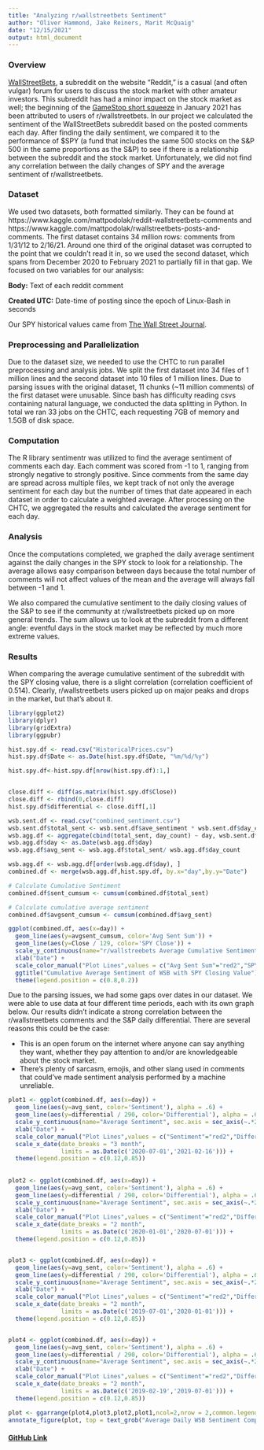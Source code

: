 ```yaml
---
title: "Analyzing r/wallstreetbets Sentiment"
author: "Oliver Hammond, Jake Reiners, Marit McQuaig"
date: "12/15/2021"
output: html_document
---
```


### Overview

[WallStreetBets](https://www.reddit.com/r/wallstreetbets/), a subreddit on the website “Reddit,” is a casual (and often vulgar) forum for users to discuss the stock market with other amateur investors. This subreddit has had a minor impact on the stock market as well; the beginning of the [GameStop short squeeze](https://www.google.com/url?q=https://archive.ph/20210130144720/https://www.wsj.com/articles/the-real-force-driving-the-gamestop-amc-blackberry-revolution-11611965586&sa=D&source=docs&ust=1638811083813000&usg=AOvVaw3g-nI4WeAOEJJgYNKBot75) in January 2021 has been attributed to users of r/wallstreetbets. In our project we calculated the sentiment of the WallStreetBets subreddit based on the posted comments each day. After finding the daily sentiment, we compared it to the performance of $SPY (a fund that includes the same 500 stocks on the S&P 500 in the same proportions as the S&P) to see if there is a relationship between the subreddit and the stock market. Unfortunately, we did not find any correlation between the daily changes of SPY and the average sentiment of r/wallstreetbets.

### Dataset

We used two datasets, both formatted similarly. They can be found at https://www.kaggle.com/mattpodolak/reddit-wallstreetbets-comments and https://www.kaggle.com/mattpodolak/rwallstreetbets-posts-and-comments. The first dataset contains 34 million rows: comments from 1/31/12 to 2/16/21. Around one third of the original dataset was corrupted to the point that we couldn’t read it in, so we used the second dataset, which spans from December 2020 to February 2021 to partially fill in that gap. We focused on two variables for our analysis:

**Body:** Text of each reddit comment

**Created UTC:** Date-time of posting since the epoch of Linux-Bash in seconds

Our SPY historical values came from [The Wall Street Journal](https://www.wsj.com/).

### Preprocessing and Parallelization

Due to the dataset size, we needed to use the CHTC to run parallel preprocessing and analysis jobs. We split the first dataset into 34 files of 1 million lines and the second dataset into 10 files of 1 million lines. Due to parsing issues with the original dataset, 11 chunks (~11 million comments) of the first dataset were unusable. Since bash has difficulty reading csvs containing natural language, we conducted the data splitting in Python. In total we ran 33 jobs on the CHTC, each requesting 7GB of memory and 1.5GB of disk space.


### Computation

The R library sentimentr was utilized to find the average sentiment of comments each day. Each comment was scored from -1 to 1, ranging from strongly negative to strongly positive. Since comments from the same day are spread across multiple files, we kept track of not only the average sentiment for each day but the number of times that date appeared in each dataset in order to calculate a weighted average. After processing on the CHTC, we aggregated the results and calculated the average sentiment for each day.

### Analysis
Once the computations completed, we graphed the daily average sentiment against the daily changes in the SPY stock to look for a relationship. The average allows easy comparison between days because the total number of comments will not affect values of the mean and the average will always fall between -1 and 1. 

We also compared the cumulative sentiment to the daily closing values of the S&P to see if the community at r/wallstreetbets picked up on more general trends. The sum allows us to look at the subreddit from a different angle: eventful days in the stock market may be reflected by much more extreme values.

### Results

When comparing the average cumulative sentiment of the subreddit with the SPY closing value, there is a slight correlation (correlation coefficient of 0.514). Clearly, r/wallstreetbets users picked up on major peaks and drops in the market, but that's about it.

```r
library(ggplot2)
library(dplyr)
library(gridExtra)
library(ggpubr)

hist.spy.df <- read.csv("HistoricalPrices.csv")
hist.spy.df$Date <- as.Date(hist.spy.df$Date, "%m/%d/%y")

hist.spy.df<-hist.spy.df[nrow(hist.spy.df):1,]


close.diff <- diff(as.matrix(hist.spy.df$Close))
close.diff <- rbind(0,close.diff)
hist.spy.df$differential <- close.diff[,1]

wsb.sent.df <- read.csv("combined_sentiment.csv")
wsb.sent.df$total_sent <- wsb.sent.df$ave_sentiment * wsb.sent.df$day_count
wsb.agg.df <- aggregate(cbind(total_sent, day_count) ~ day, wsb.sent.df, FUN=sum)
wsb.agg.df$day <- as.Date(wsb.agg.df$day)
wsb.agg.df$avg_sent <- wsb.agg.df$total_sent/ wsb.agg.df$day_count

wsb.agg.df <- wsb.agg.df[order(wsb.agg.df$day), ]
combined.df <- merge(wsb.agg.df,hist.spy.df, by.x="day",by.y="Date")

# Calculate Cumulative Sentiment
combined.df$sent_cumsum <- cumsum(combined.df$total_sent)

# Calculate cumulative average sentiment
combined.df$avgsent_cumsum <- cumsum(combined.df$avg_sent)

ggplot(combined.df, aes(x=day)) +
  geom_line(aes(y=avgsent_cumsum, color='Avg Sent Sum')) +
  geom_line(aes(y=Close / 129, color='SPY Close')) + 
  scale_y_continuous(name="r/wallstreebets Average Cumulative Sentiment", sec.axis = sec_axis(~.*129,name="SPY $ Close")) +
  xlab("Date") +
  scale_color_manual("Plot Lines",values = c("Avg Sent Sum"="red2","SPY Close"="cyan3")) + 
  ggtitle("Cumulative Average Sentiment of WSB with SPY Closing Value") +
  theme(legend.position = c(0.8,0.2))

```

Due to the parsing issues, we had some gaps over dates in our dataset. We were able to use data at four different time periods, each with its own graph below. Our results didn't indicate a strong correlation between the r/wallstreetbets comments and the S&P daily differential. There are several reasons this could be the case: 
 
* This is an open forum on the internet where anyone can say anything they want, whether they pay attention to and/or are knowledgeable about the stock market.
* There's plenty of sarcasm, emojis, and other slang used in comments that could've made sentiment analysis performed by a machine unreliable.

```r
plot1 <- ggplot(combined.df, aes(x=day)) +
  geom_line(aes(y=avg_sent, color='Sentiment'), alpha = .6) +
  geom_line(aes(y=differential / 290, color='Differential'), alpha = .6) + 
  scale_y_continuous(name="Average Sentiment", sec.axis = sec_axis(~.*290,name="SPY $ Differential")) +
  xlab("Date") +
  scale_color_manual("Plot Lines",values = c("Sentiment"="red2","Differential"="blue2")) +
  scale_x_date(date_breaks = "3 month",
               limits = as.Date(c('2020-07-01','2021-02-16'))) +
  theme(legend.position = c(0.12,0.85))
  
 
plot2 <- ggplot(combined.df, aes(x=day)) +
  geom_line(aes(y=avg_sent, color='Sentiment'), alpha = .6) +
  geom_line(aes(y=differential / 290, color='Differential'), alpha = .6) + 
  scale_y_continuous(name="Average Sentiment", sec.axis = sec_axis(~.*290,name="SPY $ Differential")) +
  xlab("Date") +
  scale_color_manual("Plot Lines",values = c("Sentiment"="red2","Differential"="blue2")) +
  scale_x_date(date_breaks = "2 month",
               limits = as.Date(c('2020-01-01','2020-07-01'))) +
  theme(legend.position = c(0.12,0.85))


plot3 <- ggplot(combined.df, aes(x=day)) +
  geom_line(aes(y=avg_sent, color='Sentiment'), alpha = .6) +
  geom_line(aes(y=differential / 290, color='Differential'), alpha = .6) + 
  scale_y_continuous(name="Average Sentiment", sec.axis = sec_axis(~.*290,name="SPY $ Differential")) +
  xlab("Date") +
  scale_color_manual("Plot Lines",values = c("Sentiment"="red2","Differential"="blue2")) +
  scale_x_date(date_breaks = "2 month",
               limits = as.Date(c('2019-07-01','2020-01-01'))) +
  theme(legend.position = c(0.12,0.85))


plot4 <- ggplot(combined.df, aes(x=day)) +
  geom_line(aes(y=avg_sent, color='Sentiment'), alpha = .6) +
  geom_line(aes(y=differential / 290, color='Differential'), alpha = .6) + 
  scale_y_continuous(name="Average Sentiment", sec.axis = sec_axis(~.*290,name="SPY $ Differential")) +
  xlab("Date") +
  scale_color_manual("Plot Lines",values = c("Sentiment"="red2","Differential"="blue2")) +
  scale_x_date(date_breaks = "2 month",
               limits = as.Date(c('2019-02-19','2019-07-01'))) +
  theme(legend.position = c(0.12,0.85))

plot <- ggarrange(plot4,plot3,plot2,plot1,ncol=2,nrow = 2,common.legend=TRUE, legend="bottom")
annotate_figure(plot, top = text_grob("Average Daily WSB Sentiment Compared to SPY Daily Change at Four Time Periods"))
```



#### [GitHub Link](https://github.com/ohammond1/605FinalProject)




